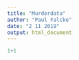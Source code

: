 ```yaml
---
title: "Murderdata"
author: "Paul Falcke"
date: "2 11 2019"
output: html_document
---
```


```r
1+1
```

